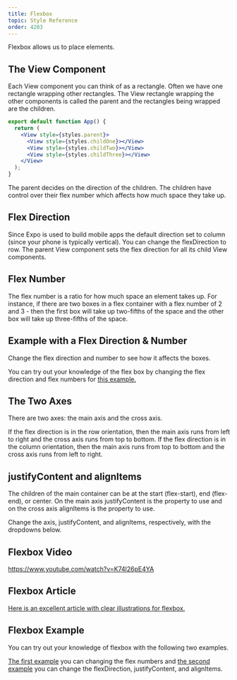 ```yaml
---
title: Flexbox
topic: Style Reference
order: 4203
---
```



Flexbox allows us to place elements.

## The View Component

Each View component you can think of as a rectangle.
Often we have one rectangle wrapping other rectangles.
The View rectangle wrapping the other components is called the parent
and the rectangles being wrapped are the children.

```jsx
export default function App() {
  return (
    <View style={styles.parent}>
      <View style={styles.childOne}></View>
      <View style={styles.childTwo}></View>
      <View style={styles.childThree}></View>
    </View>
  );
}
```

The parent decides on the direction of the children. The children have control over their flex number which affects how much space they take up.

## Flex Direction

Since Expo is used to build mobile apps the default direction set to column (since your phone is typically vertical).
You can change the flexDirection to row. The parent View component sets the flex direction for all its child View components.

## Flex Number

The flex number is a ratio for how much space an element takes up.
For instance, if there are two boxes in a flex container with a flex number of
2 and 3 - then the first box will take up two-fifths of the space and the other box will take up three-fifths of the space.

## Example with a Flex Direction & Number

Change the flex direction and number to see how it affects the boxes.

<FlexRatio />

You can try out your knowledge of the flex box by changing the flex direction and flex numbers for <a href="https://snack.expo.io/@jeremyjgyoung/flexbox-example" target="_blank">this example.</a>

## The Two Axes

There are two axes: the main axis and the cross axis.

If the flex direction is in the row orientation, then the main axis runs from left to right and the cross axis runs from top to bottom.
If the flex direction is in the column orientation, then the main axis runs from top to bottom and the cross axis runs from left to right.

## justifyContent and alignItems

The children of the main container can be at the start (flex-start), end (flex-end), or center.
On the main axis justifyContent is the property to use and on the cross axis alignItems is the property to use.

Change the axis, justifyContent, and alignItems, respectively, with the dropdowns below.

<FlexAxes />

## Flexbox Video

https://www.youtube.com/watch?v=K74l26pE4YA

## Flexbox Article

<p>
<a
  href="https://css-tricks.com/snippets/css/a-guide-to-flexbox/"
  target="_blank"
>
  Here is an excellent article with clear illustrations for flexbox.
</a>
</p>

## Flexbox Example

You can try out your knowledge of flexbox with the following two examples.

<p>
<a href="https://snack.expo.io/@jeremyjgyoung/flexbox-example-one" target="_blank">The first example</a> you can changing the flex numbers and <a href="https://snack.expo.io/@jeremyjgyoung/flexbox-example-two" target="_blank">the second example</a> you can change the flexDirection, justifyContent, and alignItems.
</p>